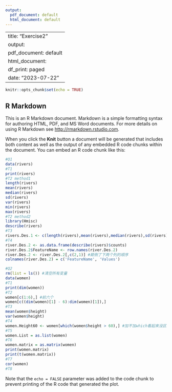 ```yaml
---
output:
  pdf_document: default
  html_document: default
---
```

\usepackage{ctex}
---
title: "Exercise2"
output:
  pdf_document: default
  html_document:
    df_print: paged
date: "2023-07-22"
---

```r
knitr::opts_chunk$set(echo = TRUE)
```

## R Markdown

This is an R Markdown document. Markdown is a simple formatting syntax for authoring HTML, PDF, and MS Word documents. For more details on using R Markdown see <http://rmarkdown.rstudio.com>.

When you click the **Knit** button a document will be generated that includes both content as well as the output of any embedded R code chunks within the document. You can embed an R code chunk like this:

```r
#Q1
data(rivers)
#T1
print(rivers)
#T2 method1
length(rivers)
mean(rivers)
median(rivers)
sd(rivers)
var(rivers)
min(rivers)
max(rivers)
#T2 method2
library(Hmisc)
describe(rivers)
#T3
rivers.Des.1 <- c(length(rivers),mean(rivers),median(rivers),sd(rivers),var(rivers),min(rivers),max(rivers));rivers.Des.1
#T4
river.Des.2 <- as.data.frame(describe(rivers)$counts)
river.Des.2$FeatureName <- row.names(river.Des.2)
river.Des.2 <- river.Des.2[,c(2,1)] #颠倒了下两个列的顺序
colnames(river.Des.2) = c('FeatureName', 'Values')

#Q2
rm(list = ls()) #清空所有变量
data(women)
#T1
print(dim(women))
#T2
women[c(1:6),] #前六个
women[c((dim(women)[1] - 6):dim(women)[1]),]
#T3
mean(women$height)
var(women$height)
#T4
women.Height60 <- women[which(women$height > 60),] #加不加which看起来没区别
#T5
women.List = as.list(women)
#T6
women.matrix = as.matrix(women)
print(women.matrix)
print(t(women.matrix))
#T7
cor(women)
#T8

```


Note that the `echo = FALSE` parameter was added to the code chunk to prevent printing of the R code that generated the plot.

